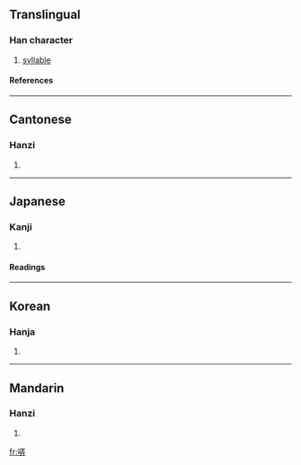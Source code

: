 ==Translingual==
===Han character===
{{Han char|rn=30|rad=口|as=07|sn=10|four=6104<sub>1</sub>|canj=口一土廿 (RMGT)}}
# [[syllable]]
====References====
{{Han ref|kx=0190.020|dkj=03635|dj=0409.210|hdz=10624.110|uh=54E2|ud=21730|bh=D0F1|bd=53489}}
----
==Cantonese==
===Hanzi===
{{yue-hanzi|jyut=|y=lung6}}
# {{defn|Cantonese}}
----
==Japanese==
===Kanji===
{{ja-kanji|grade=|rs=口07}}
# {{defn|Japanese}} 
====Readings====
{{ja-readings|on=[[ろう]] (rō)|kun=[[さえずる]] (saezuru)}}
----
==Korean==
===Hanja===
{{ko-hanja|hangeul=롱|rv=rong|mr=rong}}
# {{defn|Korean}}
----
==Mandarin==
===Hanzi===
{{cmn-hanzi|pin=[[lòng]] (long4), [[ó]] (o2), [[ò]] (o4)|wg=lung<sup>4</sup>, wo<sup>2</sup>, wo<sup>4</sup>}}
# {{defn|Mandarin}}

[[fr:哢]]